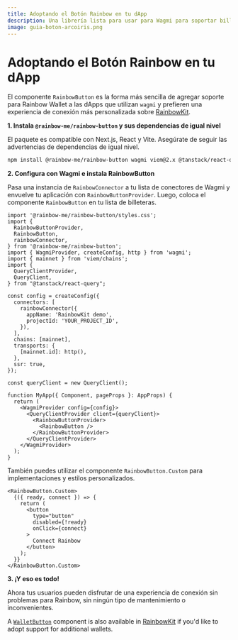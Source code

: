 ```yaml
---
title: Adoptando el Botón Rainbow en tu dApp
description: Una librería lista para usar para Wagmi para soportar billeteras Rainbow en tu dApp
image: guia-boton-arcoiris.png
---
```


# Adoptando el Botón Rainbow en tu dApp

El componente `RainbowButton` es la forma más sencilla de agregar soporte para Rainbow Wallet a las dApps que utilizan `wagmi` y prefieren una experiencia de conexión más personalizada sobre [RainbowKit](https://www.rainbowkit.com/docs/installation).

**1. Instala `@rainbow-me/rainbow-button` y sus dependencias de igual nivel**

El paquete es compatible con Next.js, React y Vite. Asegúrate de seguir las advertencias de dependencias de igual nivel.

```bash
npm install @rainbow-me/rainbow-button wagmi viem@2.x @tanstack/react-query
```

**2. Configura con Wagmi e instala RainbowButton**

Pasa una instancia de `RainbowConnector` a tu lista de conectores de Wagmi y envuelve tu aplicación con `RainbowButtonProvider`. Luego, coloca el componente `RainbowButton` en tu lista de billeteras.

```tsx
import '@rainbow-me/rainbow-button/styles.css';
import {
  RainbowButtonProvider,
  RainbowButton,
  rainbowConnector,
} from '@rainbow-me/rainbow-button';
import { WagmiProvider, createConfig, http } from 'wagmi';
import { mainnet } from 'viem/chains';
import {
  QueryClientProvider,
  QueryClient,
} from "@tanstack/react-query";

const config = createConfig({
  connectors: [
    rainbowConnector({
      appName: 'RainbowKit demo',
      projectId: 'YOUR_PROJECT_ID',
    }),
  ],
  chains: [mainnet],
  transports: {
    [mainnet.id]: http(),
  },
  ssr: true,
});

const queryClient = new QueryClient();

function MyApp({ Component, pageProps }: AppProps) {
  return (
    <WagmiProvider config={config}>
      <QueryClientProvider client={queryClient}>
        <RainbowButtonProvider>
          <RainbowButton />
        </RainbowButtonProvider>
      </QueryClientProvider>
    </WagmiProvider>
  );
}
```

También puedes utilizar el componente `RainbowButton.Custom` para implementaciones y estilos personalizados.

```tsx
<RainbowButton.Custom>
  {({ ready, connect }) => {
    return (
      <button
        type="button"
        disabled={!ready}
        onClick={connect}
      >
        Connect Rainbow
      </button>
    );
  }}
</RainbowButton.Custom>
```

**3. ¡Y eso es todo!**

Ahora tus usuarios pueden disfrutar de una experiencia de conexión sin problemas para Rainbow, sin ningún tipo de mantenimiento o inconvenientes.

A [`WalletButton`](https://www.rainbowkit.com/docs/wallet-button) component is also available in [RainbowKit](https://www.rainbowkit.com/docs/installation) if you'd like to adopt support for additional wallets.

